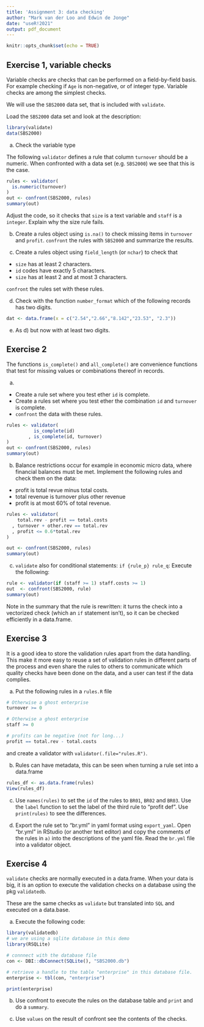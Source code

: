 ```yaml
---
title: 'Assignment 3: data checking'
author: "Mark van der Loo and Edwin de Jonge"
date: "useR!2021"
output: pdf_document
---
```


```r
knitr::opts_chunk$set(echo = TRUE)
```

## Exercise 1, variable checks

Variable checks are checks that can be performed on a field-by-field basis. 
For example checking if `Age` is non-negative, or of integer
type. Variable checks are among the simplest checks.

We will use the `SBS2000` data set, that is included with `validate`.

Load the `SBS2000` data set and look at the description:

```r
library(validate)
data(SBS2000)
```

a) Check the variable type 

The following `validator` defines a rule that column `turnover` should be a 
numeric. When confronted with a data set (e.g. `SBS2000`) we see that this is the 
case.

```r
rules <- validator(
  is.numeric(turnover)
)
out <- confront(SBS2000, rules)
summary(out)
```

Adjust the code, so it checks that `size` is a text variable and `staff` is a `integer`.
Explain why the size rule fails.

b) Create a rules object using `is.na()` to check missing items in `turnover` and `profit`. `confront` the rules with `SBS2000` and summarize the results.

c) Create a rules object using `field_length` (or `nchar`) to check that

-  `size` has at least 2 characters.
-  `id` codes have exactly 5 characters.
-  `size` has at least 2 and at most 3 characters. 

`confront` the rules set with these rules.

d) Check with the function `number_format` which of the following records has two digits.

```r
dat <- data.frame(x = c("2.54","2.66","8.142","23.53", "2.3"))
```

e) As d) but now with at least two digits.

## Exercise 2

The functions `is_complete()` and `all_complete()` are convenience functions
that test for missing values or combinations thereof in records.

a) 

- Create a rule set where you test ether `id` is complete.
- Create a rules set where you test ether the combination `id` and `turnover` 
is complete.
- `confront` the data with these rules.

```r
rules <- validator(
          is_complete(id)
        , is_complete(id, turnover)
)
out <- confront(SBS2000, rules)
summary(out)
```

b) Balance restrictions occur for example in economic micro data, where financial
balances must be met. Implement the following rules and check them on the data:

- profit is total revue minus total costs.
- total revenue is turnover plus other revenue
- profit is at most 60% of total revenue.

```r
rules <- validator(
    total.rev - profit == total.costs
  , turnover + other.rev == total.rev
  , profit <= 0.6*total.rev
)

out <- confront(SBS2000, rules)
summary(out)
```

c) `validate` also for conditional statements: `if {rule_p} rule_q`:
Execute the following:

```r
rule <- validator(if (staff >= 1) staff.costs >= 1)
out  <- confront(SBS2000, rule)
summary(out)
```

Note in the summary that the rule is rewritten: it turns the check into a 
vectorized check (which an `if` statement isn't), so it can be checked efficiently 
in a data.frame.

## Exercise 3

It is a good idea to store the validation rules apart from the data handling.
This make it more easy to reuse a set of validation rules in different parts 
of the process and even share the rules to others to communicate which 
quality checks have been done on the data, and a user can test if the data complies.

a) Put the following rules in a `rules.R` file

```r
# Otherwise a ghost enterprise
turnover >= 0

# Otherwise a ghost enterprise
staff >= 0

# profits can be negative (not for long...)
profit == total.rev - total.costs
```

and create a validator with `validator(.file="rules.R")`.

b) Rules can have metadata, this can be seen when turning a rule set into a data.frame

```r
rules_df <- as.data.frame(rules)
View(rules_df)
```

c) Use `names(rules)` to set the `id` of the rules to `BR01`, `BR02` and `BR03`.
Use the `label` function to set the label of the third rule to "profit def".
Use `print(rules)` to see the differences.

d) Export the rule set to "br.yml" in yaml format using `export_yaml`.
Open "br.yml" in RStudio (or another text editor) and copy the comments of the rules
in `a)` into the descriptions of the yaml file.
Read the `br.yml` file into a validator object.

## Exercise 4

`validate` checks are normally executed in a data.frame. When your data is big, 
it is an option to execute the validation checks on a database using
the pkg `validatedb`.

These are the same checks as `validate` but translated into `SQL` and executed
on a data.base.

a) Execute the following code:

```r
library(validatedb)
# we are using a sqlite database in this demo
library(RSQLite)

# connnect with the database file
con <- DBI::dbConnect(SQLite(), "SBS2000.db")

# retrieve a handle to the table "enterprise" in this database file.
enterprise <- tbl(con, "enterprise")

print(enterprise)
```

b) Use confront to execute the rules on the database table and `print` and do a `summary`.


c) Use `values` on the result of confront see the contents of the checks.




